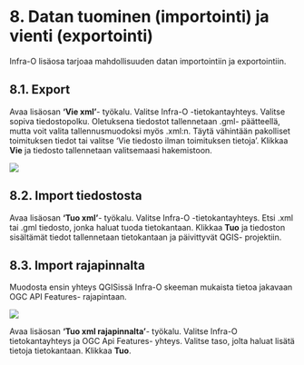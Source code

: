 # 8. Datan tuominen (importointi) ja vienti (exportointi)

Infra-O lisäosa tarjoaa mahdollisuuden datan importointiin ja exportointiin.

## 8.1. Export

Avaa lisäosan **'Vie xml'**- työkalu. Valitse Infra-O -tietokantayhteys. Valitse sopiva tiedostopolku. Oletuksena tiedostot tallennetaan .gml- päätteellä, mutta voit valita tallennusmuodoksi myös .xml:n. Täytä vähintään pakolliset toimituksen tiedot tai valitse 'Vie tiedosto ilman toimituksen tietoja'. Klikkaa **Vie** ja tiedosto tallennetaan valitsemaasi hakemistoon.

![](img/osio_8/image_1.png)

## 8.2. Import tiedostosta

Avaa lisäosan **'Tuo xml'**- työkalu. Valitse Infra-O -tietokantayhteys. Etsi .xml tai .gml tiedosto, jonka haluat tuoda tietokantaan. Klikkaa **Tuo** ja tiedoston sisältämät tiedot tallennetaan tietokantaan ja päivittyvät QGIS- projektiin.

## 8.3. Import rajapinnalta

Muodosta ensin yhteys QGISissä Infra-O skeeman mukaista tietoa jakavaan OGC API Features- rajapintaan.

![](img/osio_8/image_2.png)

Avaa lisäosan **'Tuo xml rajapinnalta'**- työkalu. Valitse Infra-O tietokantayhteys ja OGC Api Features- yhteys. Valitse taso, jolta haluat lisätä tietoja tietokantaan. Klikkaa **Tuo**.